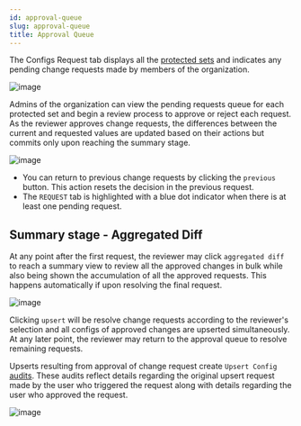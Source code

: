 ```yaml
---
id: approval-queue
slug: approval-queue
title: Approval Queue
---
```


The Configs Request tab displays all the [protected sets](../settings#protected-sets) and indicates any pending change requests made by members of the organization.

![image](./img/approval-queue/approval-queue-list.png)

Admins of the organization can view the pending requests queue for each protected set and begin a review process to approve or reject each request. As the reviewer approves change requests, the differences between the current and requested values are updated based on their actions but commits only upon reaching the summary stage.

![image](./img/approval-queue/approval-queue.png)

<Admonition type="info">

- You can return to previous change requests by clicking the `previous` button. This action resets the decision in the previous request.
- The `REQUEST` tab is highlighted with a blue dot indicator when there is at least one pending request.

</Admonition>

## Summary stage - Aggregated Diff

At any point after the first request, the reviewer may click `aggregated diff` to reach a summary view to review all the approved changes in bulk while also being shown the accumulation of all the approved requests. This happens automatically if upon resolving the final request.

![image](./img/approval-queue/approval-queue-aggregated-diff.png)

Clicking `upsert` will be resolve change requests according to the reviewer's selection and all configs of approved changes are upserted simultaneously. At any later point, the reviewer may return to the approval queue to resolve remaining requests.

Upserts resulting from approval of change request create `Upsert Config` [audits](../audit-log). These audits reflect details regarding the original upsert request made by the user who triggered the request along with details regarding the user who approved the request.

![image](./img/approval-queue/approval-queue-upsert-config-audit.png)
